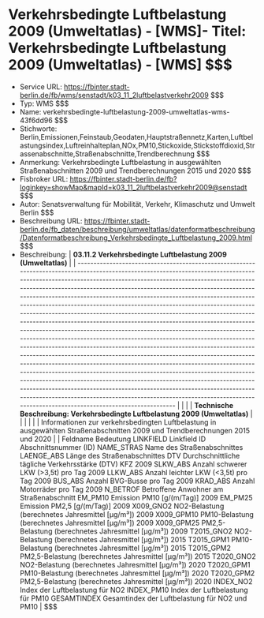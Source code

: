 # Verkehrsbedingte Luftbelastung 2009 (Umweltatlas) - [WMS]- Titel: Verkehrsbedingte Luftbelastung 2009 (Umweltatlas) - [WMS] $$$
- Service URL: https://fbinter.stadt-berlin.de/fb/wms/senstadt/k03_11_2luftbelastverkehr2009 $$$
- Typ: WMS $$$
- Name: verkehrsbedingte-luftbelastung-2009-umweltatlas-wms-43f6dd96 $$$
- Stichworte: Berlin,Emissionen,Feinstaub,Geodaten,Hauptstraßennetz,Karten,Luftbelastungsindex,Luftreinhalteplan,NOx,PM10,Stickoxide,Stickstoffdioxid,Strassenabschnitte,Straßenabschnitte,Trendberechnung $$$
- Anmerkung: Verkehrsbedingte Luftbelastung in ausgewählten Straßenabschnitten 2009 und Trendberechnungen 2015 und 2020 $$$
- Fisbroker URL: https://fbinter.stadt-berlin.de/fb?loginkey=showMap&mapId=k03_11_2luftbelastverkehr2009@senstadt $$$
- Autor: Senatsverwaltung für Mobilität, Verkehr, Klimaschutz und Umwelt Berlin $$$
- Beschreibung URL: https://fbinter.stadt-berlin.de/fb_daten/beschreibung/umweltatlas/datenformatbeschreibung/Datenformatbeschreibung_Verkehrsbedingte_Luftbelastung_2009.html $$$
- Beschreibung: | **03.11.2 Verkehrsbedingte Luftbelastung 2009 (Umweltatlas)**                                                                                                                                                                                                                                                                                                                                                                                                                                                                                                                                                                                                                                                                                                                                                                                                                                                                                                                                                                                                                                                                                                                                                                                                                                                                             |
| ----------------------------------------------------------------------------------------------------------------------------------------------------------------------------------------------------------------------------------------------------------------------------------------------------------------------------------------------------------------------------------------------------------------------------------------------------------------------------------------------------------------------------------------------------------------------------------------------------------------------------------------------------------------------------------------------------------------------------------------------------------------------------------------------------------------------------------------------------------------------------------------------------------------------------------------------------------------------------------------------------------------------------------------------------------------------------------------------------------------------------------------------------------------------------------------------------------------------------------------------------------------------------------------------------------------------------------------- |
|                                                                                                                                                                                                                                                                                                                                                                                                                                                                                                                                                                                                                                                                                                                                                                                                                                                                                                                                                                                                                                                                                                                                                                                                                                                                                                                                           |
| **Technische Beschreibung: Verkehrsbedingte Luftbelastung 2009 (Umweltatlas)**                                                                                                                                                                                                                                                                                                                                                                                                                                                                                                                                                                                                                                                                                                                                                                                                                                                                                                                                                                                                                                                                                                                                                                                                                                                            |
|                                                                                                                                                                                                                                                                                                                                                                                                                                                                                                                                                                                                                                                                                                                                                                                                                                                                                                                                                                                                                                                                                                                                                                                                                                                                                                                                           |
|                                                                                                                                                                                                                                                                                                                                                                                                                                                                                                                                                                                                                                                                                                                                                                                                                                                                                                                                                                                                                                                                                                                                                                                                                                                                                                                                           |
| Informationen zur verkehrsbedingten Luftbelastung in ausgewählten Straßenabschnitten 2009 und Trendberechnungen 2015 und 2020                                                                                                                                                                                                                                                                                                                                                                                                                                                                                                                                                                                                                                                                                                                                                                                                                                                                                                                                                                                                                                                                                                                                                                                                             |
| Feldname Bedeutung LINKFIELD Linkfield ID Abschnittsnummer (ID) NAME\_STRAS Name des Straßenabschnittes LAENGE\_ABS Länge des Straßenabschnittes DTV Durchschnittliche tägliche Verkehrsstärke (DTV) KFZ 2009 SLKW\_ABS Anzahl schwerer LKW (>3,5t) pro Tag 2009 LLKW\_ABS Anzahl leichter LKW (<3,5t) pro Tag 2009 BUS\_ABS Anzahl BVG-Busse pro Tag 2009 KRAD\_ABS Anzahl Motorräder pro Tag 2009 N\_BETROF Betroffene Anwohner am Straßenabschnitt EM\_PM10 Emission PM10 \[g/(m/Tag)\] 2009 EM\_PM25 Emission PM2,5 \[g/(m/Tag)\] 2009 X009\_GNO2 NO2-Belastung (berechnetes Jahresmittel \[µg/m³\]) 2009 X009\_GPM10 PM10-Belastung (berechnetes Jahresmittel \[µg/m³\]) 2009 X009\_GPM25 PM2,5-Belastung (berechnetes Jahresmittel \[µg/m³\]) 2009 T2015\_GNO2 NO2-Belastung (berechnetes Jahresmittel \[µg/m³\]) 2015 T2015\_GPM1 PM10-Belastung (berechnetes Jahresmittel \[µg/m³\]) 2015 T2015\_GPM2 PM2,5-Belastung (berechnetes Jahresmittel \[µg/m³\]) 2015 T2020\_GNO2 NO2-Belastung (berechnetes Jahresmittel \[µg/m³\]) 2020 T2020\_GPM1 PM10-Belastung (berechnetes Jahresmittel \[µg/m³\]) 2020 T2020\_GPM2 PM2,5-Belastung (berechnetes Jahresmittel \[µg/m³\]) 2020 INDEX\_NO2 Index der Luftbelastung für NO2 INDEX\_PM10 Index der Luftbelastung für PM10 GESAMTINDEX Gesamtindex der Luftbelastung für NO2 und PM10 | $$$
